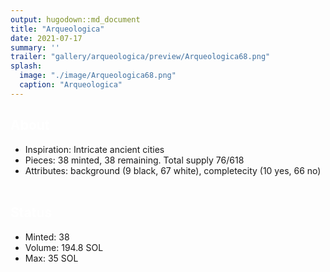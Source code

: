 ```yaml
---
output: hugodown::md_document
title: "Arqueologica"
date: 2021-07-17
summary: ''
trailer: "gallery/arqueologica/preview/Arqueologica68.png"
splash:
  image: "./image/Arqueologica68.png"
  caption: "Arqueologica"
---
```


<style>
.splash-caption-tweak {
  letter-spacing: 10px;
  font-weight: 700;
  font-size: 200%;
  color: white;
}

h2 {color: white;}

.full-width {
  width: 100vw;
  height: 100px;
  margin-bottom: 40px;
}

</style>

<div class="full-width">

## About 

+ Inspiration: Intricate ancient cities
+ Pieces: 38 minted, 38 remaining. Total supply 76/618
+ Attributes: background (9 black, 67 white), completecity (10 yes, 66 no)

</div>

<div class="full-width">
## Status

+ Minted: 38
+ Volume: 194.8 SOL
+ Max: 35 SOL
</div>
